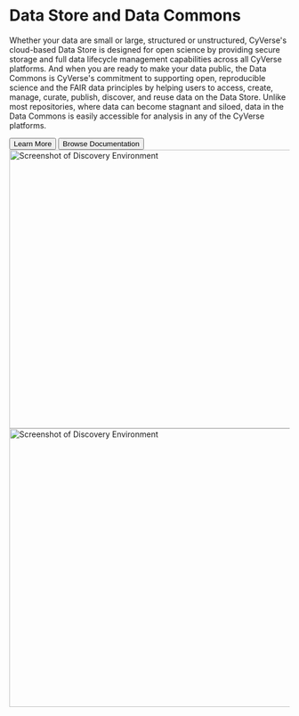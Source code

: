 <div id="Data" className="mt-5">
  <div className="px-4 pt-5 my-5 border-bottom">
    <h1 className="display-4 text-center mb-4">Data Store and Data Commons</h1>
    <div className="mx-auto">
      <p>
        Whether your data are small or large, structured or unstructured, CyVerse's cloud-based Data Store is designed for open science by providing secure storage and full data lifecycle management capabilities across all CyVerse platforms. And when you are ready to make your data public, the Data Commons is CyVerse's commitment to supporting open, reproducible science and the FAIR data principles by helping users to access, create, manage, curate, publish, discover, and reuse data on the Data Store. Unlike most repositories, where data can become stagnant and siloed, data in the Data Commons is easily accessible for analysis in any of the CyVerse platforms.
      </p>
      <div className="d-grid gap-2 d-sm-flex justify-content-sm-center mb-5">
        <button type="button" className="btn btn-primary btn-lg px-4 me-sm-3">
          Learn More
        </button>
        <button type="button" className="btn btn-outline-secondary btn-lg px-4">
          Browse Documentation
        </button>
      </div>
    </div>
    <div className="overflow-hidden">
      <div className="container-md px-5 text-center">
        <div className="row">
          <div className="col">
            <img
              src="/images/DataStore.png"
              className="img-fluid border rounded-3 shadow-lg mb-4"
              alt="Screenshot of Discovery Environment"
              loading="lazy"
              width="700"
              height="500"
            />
          </div>
          <div className="col">
            <img
              src="/images/DataCommons.png"
              className="img-fluid border rounded-3 shadow-lg mb-4"
              alt="Screenshot of Discovery Environment"
              loading="lazy"
              width="700"
              height="500"
            />
          </div>
        </div>
      </div>
    </div>
  </div>
</div>
